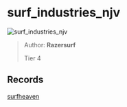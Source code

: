 
# surf_industries_njv

![surf_industries_njv](https://raw.githubusercontent.com/Sayt123/SurfMapPics/Maps-and-bonuses/csgo/surf_industries_njv.jpg)

> Author: **Razersurf**
>
> Tier 4

## Records

[surfheaven](https://surfheaven.eu/map/surf_industries_njv)
